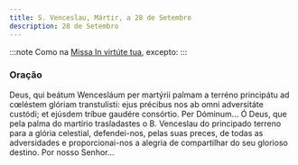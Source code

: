 ```yaml
---
title: S. Venceslau, Mártir, a 28 de Setembro
description: 28 de Setembro
---
```


:::note
Como na [Missa In virtúte tua](/missal/comum/4martirnaopontifice1), excepto:
:::

### Oração

<div class="side-by-side not-content">
  <span>
    Deus, qui beátum Wencesláum per martýrii palmam a terréno principátu ad cœléstem glóriam
    transtulísti: ejus précibus nos ab omni adversitáte custódi; et ejúsdem tríbue gaudére
    consórtio. Per Dóminum...
  </span>
  <span>
    Ó Deus, que pela palma do martírio trasladastes o B. Venceslau do principado terreno para a
    glória celestial, defendei-nos, pelas suas preces, de todas as adversidades e proporcionai-nos a
    alegria de compartilhar do seu glorioso destino. Por nosso Senhor...
  </span>
</div>
